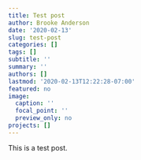 ```yaml
---
title: Test post
author: Brooke Anderson
date: '2020-02-13'
slug: test-post
categories: []
tags: []
subtitle: ''
summary: ''
authors: []
lastmod: '2020-02-13T12:22:28-07:00'
featured: no
image:
  caption: ''
  focal_point: ''
  preview_only: no
projects: []
---
```


This is a test post.
